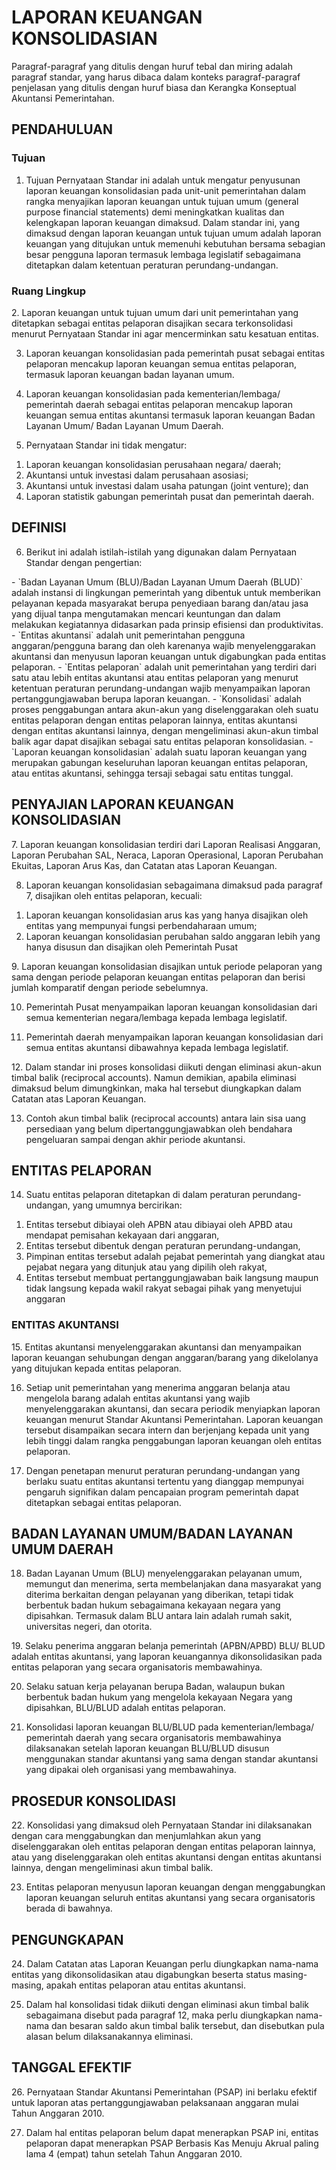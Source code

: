 # LAPORAN KEUANGAN KONSOLIDASIAN 


<Callout type="info">
  Paragraf-paragraf yang ditulis dengan huruf tebal dan miring adalah paragraf standar, yang harus dibaca dalam konteks paragraf-paragraf penjelasan yang ditulis dengan huruf biasa dan Kerangka Konseptual Akuntansi Pemerintahan. <BolderBtn/> 
</Callout>

## PENDAHULUAN 

### Tujuan 

1. Tujuan Pernyataan Standar ini adalah untuk mengatur penyusunan laporan keuangan konsolidasian pada unit-unit pemerintahan dalam rangka menyajikan laporan keuangan untuk tujuan umum (general purpose financial statements) demi meningkatkan kualitas dan kelengkapan laporan keuangan dimaksud. Dalam standar ini, yang dimaksud dengan laporan keuangan untuk tujuan umum adalah laporan keuangan yang ditujukan untuk memenuhi kebutuhan bersama sebagian besar pengguna laporan termasuk lembaga legislatif sebagaimana ditetapkan dalam ketentuan peraturan perundang-undangan. 

### Ruang Lingkup 
<Bolder>
2. Laporan keuangan untuk tujuan umum dari unit pemerintahan yang ditetapkan sebagai entitas pelaporan disajikan secara terkonsolidasi menurut Pernyataan Standar ini agar mencerminkan satu kesatuan entitas. 

3. Laporan keuangan konsolidasian pada pemerintah pusat sebagai entitas pelaporan mencakup laporan keuangan semua entitas pelaporan, termasuk laporan keuangan badan layanan umum. 

4. Laporan keuangan konsolidasian pada kementerian/lembaga/ pemerintah daerah sebagai entitas pelaporan mencakup laporan keuangan semua entitas akuntansi termasuk laporan keuangan Badan Layanan Umum/ Badan Layanan Umum Daerah. 

5. Pernyataan Standar ini tidak mengatur: 
<ol className="custom-list">
<li>Laporan keuangan konsolidasian perusahaan negara/ daerah; </li>
<li>Akuntansi untuk investasi dalam perusahaan asosiasi; </li>
<li>Akuntansi untuk investasi dalam usaha patungan (joint venture); dan </li>
<li>Laporan statistik gabungan pemerintah pusat dan pemerintah daerah.</li>
</ol>
</Bolder>

## DEFINISI 

6. Berikut ini adalah istilah-istilah yang digunakan dalam Pernyataan Standar dengan pengertian: 
<Bolder>
    - `Badan Layanan Umum (BLU)/Badan Layanan Umum Daerah (BLUD)` adalah instansi di lingkungan pemerintah yang dibentuk untuk memberikan pelayanan kepada masyarakat berupa penyediaan barang dan/atau jasa yang dijual tanpa mengutamakan mencari keuntungan dan dalam melakukan kegiatannya didasarkan pada prinsip efisiensi dan produktivitas. 
    - `Entitas akuntansi` adalah unit pemerintahan pengguna anggaran/pengguna barang dan oleh karenanya wajib menyelenggarakan akuntansi dan menyusun laporan keuangan untuk digabungkan pada entitas pelaporan. 
    - `Entitas pelaporan` adalah unit pemerintahan yang terdiri dari satu atau lebih entitas akuntansi atau entitas pelaporan yang menurut ketentuan peraturan perundang-undangan wajib menyampaikan laporan pertanggungjawaban berupa laporan keuangan. 
    - `Konsolidasi` adalah proses penggabungan antara akun-akun yang diselenggarakan oleh suatu entitas pelaporan dengan entitas pelaporan lainnya, entitas akuntansi dengan entitas akuntansi lainnya, dengan mengeliminasi akun-akun timbal balik agar dapat disajikan sebagai satu entitas pelaporan konsolidasian. 
    - `Laporan keuangan konsolidasian` adalah suatu laporan keuangan yang merupakan gabungan keseluruhan laporan keuangan entitas pelaporan, atau entitas akuntansi, sehingga tersaji sebagai satu entitas tunggal.

</Bolder>

## PENYAJIAN LAPORAN KEUANGAN KONSOLIDASIAN 

<Bolder>
7. Laporan keuangan konsolidasian terdiri dari Laporan Realisasi Anggaran, Laporan Perubahan SAL, Neraca, Laporan Operasional, Laporan Perubahan Ekuitas, Laporan Arus Kas, dan Catatan atas Laporan Keuangan. 
</Bolder>

8. Laporan keuangan konsolidasian sebagaimana dimaksud pada paragraf 7, disajikan oleh entitas pelaporan, kecuali: 
<ol className="custom-list">
<li>Laporan keuangan konsolidasian arus kas yang hanya disajikan oleh entitas yang mempunyai fungsi perbendaharaan umum; </li>
<li>Laporan keuangan konsolidasian perubahan saldo anggaran lebih yang hanya disusun dan disajikan oleh Pemerintah Pusat </li>
</ol>

<Bolder>
9. Laporan keuangan konsolidasian disajikan untuk periode pelaporan yang sama dengan periode pelaporan keuangan entitas pelaporan dan berisi jumlah komparatif dengan periode sebelumnya. 
</Bolder>

10. Pemerintah Pusat menyampaikan laporan keuangan konsolidasian dari semua kementerian negara/lembaga kepada lembaga legislatif. 

11. Pemerintah daerah menyampaikan laporan keuangan konsolidasian dari semua entitas akuntansi dibawahnya kepada lembaga legislatif. 

<Bolder>
12. Dalam standar ini proses konsolidasi diikuti dengan eliminasi akun-akun timbal balik (reciprocal accounts). Namun demikian, apabila eliminasi dimaksud belum dimungkinkan, maka hal tersebut diungkapkan dalam Catatan atas Laporan Keuangan. 
</Bolder>

13. Contoh akun timbal balik (reciprocal accounts) antara lain sisa uang persediaan yang belum dipertanggungjawabkan oleh bendahara pengeluaran sampai dengan akhir periode akuntansi.

## ENTITAS PELAPORAN 

14. Suatu entitas pelaporan ditetapkan di dalam peraturan perundang-undangan, yang umumnya bercirikan: 
<ol className="custom-list">
<li>Entitas tersebut dibiayai oleh APBN atau dibiayai oleh APBD atau mendapat pemisahan kekayaan dari anggaran, </li>
<li>Entitas tersebut dibentuk dengan peraturan perundang-undangan, </li>
<li>Pimpinan entitas tersebut adalah pejabat pemerintah yang diangkat atau pejabat negara yang ditunjuk atau yang dipilih oleh rakyat, </li>
<li>Entitas tersebut membuat pertanggungjawaban baik langsung maupun tidak langsung kepada wakil rakyat sebagai pihak yang menyetujui anggaran </li>
</ol>

### ENTITAS AKUNTANSI 

<Bolder>
15. Entitas akuntansi menyelenggarakan akuntansi dan menyampaikan laporan keuangan sehubungan dengan anggaran/barang yang dikelolanya yang ditujukan kepada entitas pelaporan. 
</Bolder>

16. Setiap unit pemerintahan yang menerima anggaran belanja atau mengelola barang adalah entitas akuntansi yang wajib menyelenggarakan akuntansi, dan secara periodik menyiapkan laporan keuangan menurut Standar Akuntansi Pemerintahan. Laporan keuangan tersebut disampaikan secara intern dan berjenjang kepada unit yang lebih tinggi dalam rangka penggabungan laporan keuangan oleh entitas pelaporan. 

17. Dengan penetapan menurut peraturan perundang-undangan yang berlaku suatu entitas akuntansi tertentu yang dianggap mempunyai pengaruh signifikan dalam pencapaian program pemerintah dapat ditetapkan sebagai entitas pelaporan.

## BADAN LAYANAN UMUM/BADAN LAYANAN UMUM DAERAH 

18. Badan Layanan Umum (BLU) menyelenggarakan pelayanan umum, memungut dan menerima, serta membelanjakan dana masyarakat yang diterima berkaitan dengan pelayanan yang diberikan, tetapi tidak berbentuk badan hukum sebagaimana kekayaan negara yang dipisahkan. Termasuk dalam BLU antara lain adalah rumah sakit, universitas negeri, dan otorita. 

<Bolder>
19. Selaku penerima anggaran belanja pemerintah (APBN/APBD) BLU/ BLUD adalah entitas akuntansi, yang laporan keuangannya dikonsolidasikan pada entitas pelaporan yang secara organisatoris membawahinya. 

20. Selaku satuan kerja pelayanan berupa Badan, walaupun bukan berbentuk badan hukum yang mengelola kekayaan Negara yang dipisahkan, BLU/BLUD adalah entitas pelaporan. 
</Bolder>

21. Konsolidasi laporan keuangan BLU/BLUD pada kementerian/lembaga/ pemerintah daerah yang secara organisatoris membawahinya dilaksanakan setelah laporan keuangan BLU/BLUD disusun menggunakan standar akuntansi yang sama dengan standar akuntansi yang dipakai oleh organisasi yang membawahinya.

## PROSEDUR KONSOLIDASI 
<Bolder>
22. Konsolidasi yang dimaksud oleh Pernyataan Standar ini dilaksanakan dengan cara menggabungkan dan menjumlahkan akun yang diselenggarakan oleh entitas pelaporan dengan entitas pelaporan lainnya, atau yang diselenggarakan oleh entitas akuntansi dengan entitas akuntansi lainnya, dengan mengeliminasi akun timbal balik. 
</Bolder>

23. Entitas pelaporan menyusun laporan keuangan dengan menggabungkan laporan keuangan seluruh entitas akuntansi yang secara organisatoris berada di bawahnya.

## PENGUNGKAPAN 
<Bolder>
24. Dalam Catatan atas Laporan Keuangan perlu diungkapkan nama-nama entitas yang dikonsolidasikan atau digabungkan beserta status masing-masing, apakah entitas pelaporan atau entitas akuntansi. 
</Bolder>

25. Dalam hal konsolidasi tidak diikuti dengan eliminasi akun timbal balik sebagaimana disebut pada paragraf 12, maka perlu diungkapkan nama-nama dan besaran saldo akun timbal balik tersebut, dan disebutkan pula alasan belum dilaksanakannya eliminasi.

## TANGGAL EFEKTIF 
<Bolder>
26. Pernyataan Standar Akuntansi Pemerintahan (PSAP) ini berlaku efektif untuk laporan atas pertanggungjawaban pelaksanaan anggaran mulai Tahun Anggaran 2010. 

27. Dalam hal entitas pelaporan belum dapat menerapkan PSAP ini, entitas pelaporan dapat menerapkan PSAP  Berbasis Kas Menuju Akrual paling lama 4 (empat) tahun setelah Tahun Anggaran 2010.
</Bolder>